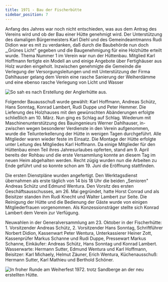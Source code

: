 ```yaml
---
title: 1971 - Bau der Fischerbütte
sidebar_position: 7
---
```


Anfang des Jahres war noch nicht entschieden, was aus dem Antrag des Vereins wird
und ob der Bau einer Hütte genehmigt wird. Der Unterstützung des damaligen
Bürgermeisters Karl Diehl und des
Gemeindeamtmanns Rudi Didion war es mit zu
verdanken, daß durch die Baubehörde nun doch „,Grünes Licht" gegeben und die
Baugenehmigung für eine Holzhütte erteilt wurde.
Thema Nummer 1 im Verein war nun der Hüttenbau. Mitglied Karl Hoffmann fertigte ein
Modell an und einige Angebote über Fertighäuser aus Holz wurden eingeholt. Inzwischen
genehmigte die Gemeinde die Verlegung der Versorgungsleitungen und mit Unterstützung
der Firma Dahlhauser gelang dem Verein eine rasche Sanierung der Weiherdämme und
eine ebenso rasche Verlegung von Licht und Wasser


![So sah es nach Erstellung der Anglerhütte aus.](/img/geschichte/06_bau_der_huette.jpg)

Folgender Bauausschuß wurde gewählt: Karl Hoffmann, Andreas Schütz, Hans Sonntag,
Konrad Lambert, Rudi Duppe und Peter Hemmer. Die Lieferung des Holzhauses mit den
gewünschten Abänderungen erfolgte schließlich am 10. März. Nun ging es Schlag auf
Schlag. Wiederum mit Maschinenunterstützung des Bauingenieurs Werner Dahlhauser, in-
zwischen wegen besonderer Verdienste in den Verein aufgenommen, wurde die
Teilunterkellerung der Hütte in wenigen Tagen durchgeführt. Alle Mitglieder waren
wieder feste im Einsatz. Die Montage der Hütte erfolgte unter Leitung des Mitgliedes Karl
Hoffmann. Da einige Mitglieder für den Hüttenbau einen Teil ihres Jahresurlaubes
opferten, stand am 9. April bereits der Rohbau und die erste Versammlung konnte an
diesem Tag im neuen Heim abgehalten werden. Recht zügig wurden nun die Arbeiten zu
Ende geführt und so konnte schon am 19. Juni die Eröffnung stattfinden.

Die ersten Dienstpläne wurden angefertigt. Den Werktagsdienst übernahmen als erste
täglich von 14 bis 18 Uhr die beiden „Senioren" Andreas Schütz und Edmund Wentura.
Den Vorsitz des ersten Geschäftsausschusses, am 26. Mai gegründet, hatte
Horst Conrad und als Beisitzer standen ihm Rudi Knecht und Walter Lambert zur Seite. Die
Reinigung der Hütte und die Bedienung der Gäste wurde von einigen Mitgliederfrauen
vorgenommen.
Als Konzessionsträger stellte sich Konrad Lambert dem Verein zur Verfügung.

Neuwahlen in der Generalversammlung am 23. Oktober in der Fischerhütte: 1.
Vorsitzender Andreas Schütz, 2. Vorsitzender Hans
Sonntag, Schriftführer Norbert
Didion, Kassenwart Peter Wentura, Unterkassierer Heiner Zott, Kassenprüfer Markus
Schanne und Rudi Duppe, Pressewart Markus Schanne, Einkäufer: Andreas Schütz, Hans
Sonntag und Konrad Lambert. Wasserwarte: Hermann Sutter, Edmund Wentura und
Karl Hoffmann, Beisitzer: Karl Michaely, Helmut Zäuner, Erich Wentura,
Küchenausschuß: Hermann Sutter, Karl Mathieu und Berthold Schöner. 

![In froher Runde am Weiherfest 1972. trotz Sandberge an der neu erstellten Hütte.](/img/geschichte/06_2_weiherfest.jpg)
